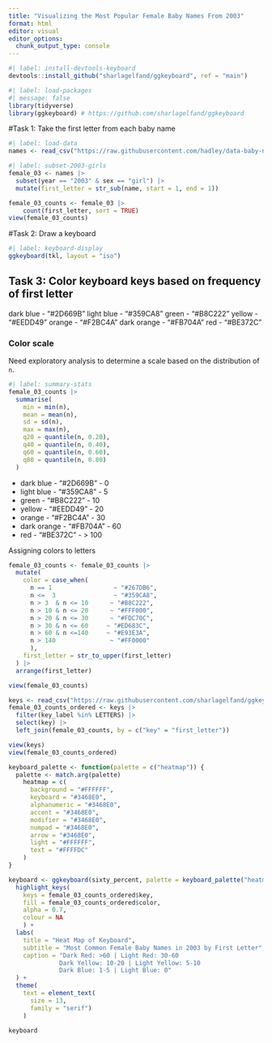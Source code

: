 ```yaml
---
title: "Visualizing the Most Popular Female Baby Names From 2003"
format: html
editor: visual
editor_options: 
  chunk_output_type: console
---
```


```r
#| label: install-devtools-keyboard
devtools::install_github("sharlagelfand/ggkeyboard", ref = "main")
```

```r
#| label: load-packages
#| message: false
library(tidyverse)
library(ggkeyboard) # https://github.com/sharlagelfand/ggkeyboard
```

#Task 1: Take the first letter from each baby name 

```r
#| label: load-data
names <- read_csv("https://raw.githubusercontent.com/hadley/data-baby-names/master/baby-names.csv")

```

```r
#| label: subset-2003-girls
female_03 <- names |>
  subset(year == "2003" & sex == "girl") |>
  mutate(first_letter = str_sub(name, start = 1, end = 1)) 

female_03_counts <- female_03 |>
    count(first_letter, sort = TRUE)
view(female_03_counts)
```

#Task 2: Draw a keyboard 

```r
#| label: keyboard-display
ggkeyboard(tkl, layout = "iso")
```

## Task 3: Color keyboard keys based on frequency of first letter

dark blue - "#2D669B"
light blue - "#359CA8"
green - "#B8C222"
yellow - "#EEDD49"
orange - "#F2BC4A"
dark orange - "#FB704A"
red - "#BE372C"

### Color scale

Need exploratory analysis to determine a scale based on the distribution of `n`.

```r
#| label: summary-stats
female_03_counts |>
  summarise(
    min = min(n),
    mean = mean(n),
    sd = sd(n),
    max = max(n),
    q20 = quantile(n, 0.20),
    q40 = quantile(n, 0.40),
    q60 = quantile(n, 0.60),
    q80 = quantile(n, 0.80)
  )
```

- dark blue   - "#2D669B" - 0
- light blue  - "#359CA8" - 5
- green       - "#B8C222" - 10
- yellow      - "#EEDD49" - 20
- orange      - "#F2BC4A" - 30
- dark orange - "#FB704A" - 60
- red         - "#BE372C" - > 100

Assigning colors to letters 

```r
female_03_counts <- female_03_counts |>
  mutate(
    color = case_when(
      n == 1                 ~ "#267DB6",
      n <=  3                ~ "#359CA8",
      n > 3  & n <= 10      ~ "#B8C222",
      n > 10 & n <= 20      ~ "#FFF000",
      n > 20 & n <= 30      ~ "#FDC70C",
      n > 30 & n <= 60     ~ "#ED683C",
      n > 60 & n <=140     ~ "#E93E3A",
      n > 140               ~ "#FF0000"
      ),
    first_letter = str_to_upper(first_letter)
  ) |>
  arrange(first_letter)

view(female_03_counts)
```

```r
keys <- read_csv("https://raw.githubusercontent.com/sharlagelfand/ggkeyboard/061f0d9084d76d576200e81439311983e1d50d93/data-raw/sixty_percent.csv")
female_03_counts_ordered <- keys |>
  filter(key_label %in% LETTERS) |>
  select(key) |>
  left_join(female_03_counts, by = c("key" = "first_letter"))

view(keys)
view(female_03_counts_ordered)
```

```r
keyboard_palette <- function(palette = c("heatmap")) {
  palette <- match.arg(palette)
    heatmap = c(
      background = "#FFFFFF",
      keyboard = "#3468E0",
      alphanumeric = "#3468E0",
      accent = "#3468E0",
      modifier = "#3468E0",
      numpad = "#3468E0",
      arrow = "#3468E0",
      light = "#FFFFFF",
      text = "#FFFFDC"
    )
}
```

```r

keyboard <- ggkeyboard(sixty_percent, palette = keyboard_palette("heatmap")) |>
  highlight_keys(
    keys = female_03_counts_ordered$key, 
    fill = female_03_counts_ordered$color, 
    alpha = 0.7, 
    colour = NA
    ) +
  labs(
    title = "Heat Map of Keyboard", 
    subtitle = "Most Common Female Baby Names in 2003 by First Letter",
    caption = "Dark Red: >60 | Light Red: 30-60 
              Dark Yellow: 10-20 | Light Yellow: 5-10 
              Dark Blue: 1-5 | Light Blue: 0"
  ) + 
  theme(
    text = element_text(
      size = 13,  
      family = "serif")
    ) 

keyboard

```

